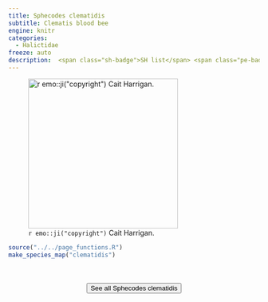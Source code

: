 ```yaml
---
title: Sphecodes clematidis
subtitle: Clematis blood bee
engine: knitr
categories:
  - Halictidae
freeze: auto
description:  <span class="sh-badge">SH list</span> <span class="pe-badge">PM Evidence</span>
---
```

![`r emo::ji("copyright")` Cait Harrigan.](/files/no_bee.png){height=300}





```r
source("../../page_functions.R")
make_species_map("clematidis")
```
<br><br>
<center>


<a href="NA"><button type="button" class="btn btn-secondary">See all Sphecodes clematidis <i class="fa-solid fa-arrow-up-right-from-square"></i> </button></a>
</center>
